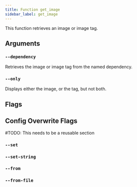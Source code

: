 ```yaml
---
title: Function get_image
sidebar_label: get_image
---
```


This function retrieves an image or image tag.


## Arguments

### `--dependency`

Retrieves the image or image tag from the named dependency.

### `--only`

Displays either the image, or the tag, but not both.

## Flags





## Config Overwrite Flags

\#TODO: This needs to be a reusable section

### `--set`

### `--set-string`

### `--from`

### `--from-file`
